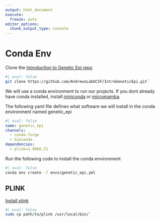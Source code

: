 ```yaml
---
output: html_document
execute: 
  freeze: auto
editor_options: 
  chunk_output_type: console
---
```

# Conda Env {.unnumbered}

Clone the [Introduction to Genetic Epi repo](https://github.com/AndrewsLabUCSF/IntroGeneticEpi)


```bash
#| eval: false
git clone https://github.com/AndrewsLabUCSF/IntroGeneticEpi.git`
```

We will use a conda environment to run our projects. If you dont already have conda installed, install [miniconda](https://docs.anaconda.com/free/miniconda/miniconda-install/install) or [micromamba](https://mamba.readthedocs.io/en/latest/installation/micromamba-installation.html). 

The following yaml file defines what software we will install in the conda environment named genetic_epi

```yaml
#| eval: false
name: genetic_epi
channels:
  - conda-forge
  - bioconda
dependencies:
  - plink=1.90b6.21
```

Run the following code to install the conda environment
```bash
#| eval: false
conda env create -f envs/genetic_epi.yml
```

## PLINK 

[Install plink](https://www.cog-genomics.org/plink/)

```bash
#| eval: false
sudo cp path/to/plink /usr/local/bin/` 
```